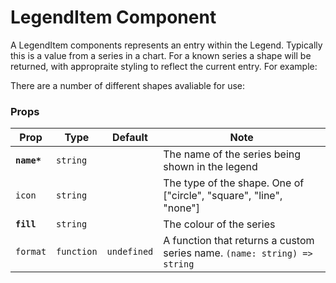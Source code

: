 

<Meta title="Components/LegendOverlay/Legend/LegendItem" component={LegendItem} />

# LegendItem Component

A LegendItem components represents an entry within the Legend. Typically this is a value from a series in a chart. For a known series a shape will be returned, with appropraite styling to reflect the current entry. For example:

<Canvas of={LegendItemStories.Scatter} />

There are a number of different shapes avaliable for use:

<Canvas of={LegendItemStories.Line} />
<Canvas of={LegendItemStories.Area} />
<Canvas of={LegendItemStories.Bar} />

### Props

| Prop        | Type       | Default     | Note                                                                     |
| ----------- | ---------- | ----------- | ------------------------------------------------------------------------ |
| **`name*`** | `string`   |             | The name of the series being shown in the legend                         |
| `icon`      | `string`   |             | The type of the shape. One of ["circle", "square", "line", "none"]       |
| **`fill`**  | `string`   |             | The colour of the series                                                 |
| `format`    | `function` | `undefined` | A function that returns a custom series name. `(name: string) => string` |

<br />
